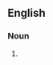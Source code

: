 {{also|érosions}}

==English==

===Noun===
{{head|en|noun plural form}}

# {{plural of|erosion|lang=en}}
